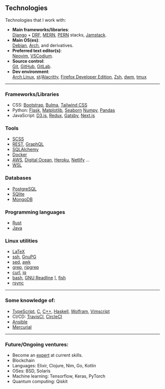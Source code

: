 <SEO title="Technologies" />

## Technologies

Technologies that I work with:

- **Main frameworks/libraries**:<br />
  [Django](https://github.com/django/django) + [DRF](https://github.com/encode/django-rest-framework), [MERN](https://www.startpage.com/do/metasearch.pl?query=MERN%20stack), [PERN](https://www.startpage.com/do/metasearch.pl?query=PERN%20stack) stacks, [Jamstack](https://jamstack.org).
- **Main OS(es)**:<br />
  [Debian](https://www.debian.org/), [Arch](https://www.archlinux.org/), and derivatives.
- **Preferred text editor(s)**:<br />
  [Neovim](https://github.com/neovim/neovim), [VSCodium](https://github.com/VSCodium/vscodium).
- **Source control**:<br />
  [Git](https://git-scm.com), [GitHub](https://github.com), [GitLab](https://gitlab.com).
- **Dev environment**:<br />
  [Arch Linux](https://archlinux.org/), [st](https://st.suckless.org/)/[Alacritty](https://github.com/alacritty/alacritty), [Firefox Developer Edition](https://www.mozilla.org/en-US/firefox/developer/), [Zsh](https://github.com/zsh-users/zsh/), [dwm](https://dwm.suckless.org), [tmux](https://github.com/tmux/tmux)

---

### Frameworks/Libraries

- CSS: [Bootstrap](https://github.com/twbs/bootstrap/), [Bulma](https://github.com/jgthms/bulma/), [Tailwind CSS](https://github.com/tailwindcss/tailwindcss)
- Python: [Flask](https://github.com/pallets/flask), [Matplotlib](https://github.com/matplotlib/matplotlib/), [Seaborn](https://github.com/mwaskom/seaborn/) [Numpy](https://github.com/numpy/numpy/), [Pandas](https://github.com/pandas-dev/pandas/)
- JavaScript: [D3.js](https://github.com/d3/d3/), [Redux](https://github.com/reduxjs/redux), [Gatsby](https://github.com/gatsbyjs/gatsby), [Next.js](https://github.com/vercel/next.js/)

### Tools

- [SCSS](https://sass-lang.com/)
- [REST](https://www.django-rest-framework.org/), [GraphQL](https://github.com/graphql)
- [SQLAlchemy](https://www.sqlalchemy.org/)
- [Docker](https://github.com/docker)
- [AWS](https://aws.amazon.com/), [Digital Ocean](https://www.digitalocean.com/), [Heroku](https://www.heroku.com/), [Netlify](https://www.netlify.com/) ...
- [WSL](https://docs.microsoft.com/en-us/windows/wsl/about)

### Databases

- [PostgreSQL](https://postgresql.org/)
- [SQlite](https://sqlite.org/index.html)
- [MongoDB](https://www.mongodb.com/)

### Programming languages

- [Rust](https://www.rust-lang.org/)
- [Java](https://docs.oracle.com/en/java/)

### Linux utilities

- [LaTeX](https://www.latex-project.org/)
- [ssh](https://www.openssh.com/), [GnuPG](https://gnupg.org/)
- [sed](https://www.gnu.org/software/sed/manual/sed.html), [awk](https://www.gnu.org/software/gawk/manual/gawk.html)
- [grep](https://www.gnu.org/software/grep/manual/grep.html), [ripgrep](https://github.com/BurntSushi/ripgrep)
- [curl](https://curl.haxx.se/), [jq](https://github.com/stedolan/jq)
- [bash](https://www.gnu.org/software/bash/manual/bash.html), [GNU Readline](https://tiswww.case.edu/php/chet/readline/rltop.html) ], [fish](https://github.com/fish-shell/fish-shell)
- [rsync](https://rsync.samba.org/documentation.html)

---

### Some knowledge of:

- [TypeScript](https://github.com/Microsoft/TypeScript), [C](https://en.cppreference.com/w/c), [C++](https://isocpp.org/), [Haskell](https://www.haskell.org/), [Wolfram](https://www.wolfram.com/language/), [Vimscript](https://vimhelp.org/usr_41.txt.html)
- CI/CD: [TravisCI](https://travis-ci.com/), [CircleCI](https://circleci.com/)
- [Ansible](https://github.com/ansible/ansible)
- [Mercurial](https://www.mercurial-scm.org/)

---

### Future/Ongoing ventures:

- Become an [expert](https://en.wikipedia.org/wiki/Expert) at current skills.
- Blockchain
- Languages: Elixir, Clojure, Nim, Go, Kotlin
- OSes: BSD, Solaris
- Machine learning: Tensorflow, Keras, PyTorch
- Quantum computing: Qiskit

<LastUpdatedPages date="Mar 13, 2020" />

